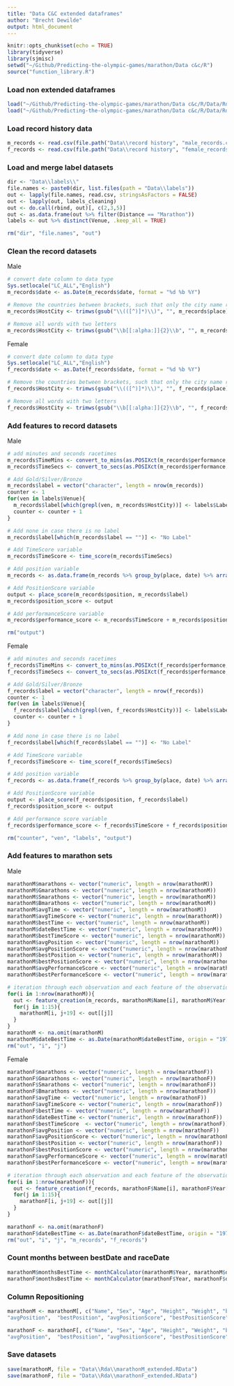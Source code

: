 ```yaml
---
title: "Data C&C extended dataframes"
author: "Brecht Dewilde"
output: html_document
---
```


```r
knitr::opts_chunk$set(echo = TRUE)
library(tidyverse)
library(sjmisc)
setwd("~/Github/Predicting-the-olympic-games/marathon/Data c&c/R")
source("function_library.R")
```

### Load non extended dataframes
```r
load("~/Github/Predicting-the-olympic-games/marathon/Data c&c/R/Data/Rda/marathonF.RData")
load("~/Github/Predicting-the-olympic-games/marathon/Data c&c/R/Data/Rda/marathonM.RData")
```

### Load record history data
```r
m_records <- read.csv(file.path("Data\\record history", "male_records.csv"), stringsAsFactors = FALSE)
f_records <- read.csv(file.path("Data\\record history", "female_records.csv"), stringsAsFactors = FALSE)
```

### Load and merge label datasets
```r
dir <- "Data\\labels\\"
file.names <- paste0(dir, list.files(path = "Data\\labels"))
out <- lapply(file.names, read.csv, stringsAsFactors = FALSE)
out <- lapply(out, labels_cleaning)
out <- do.call(rbind, out)[, c(2,3,5)]
out <- as.data.frame(out %>% filter(Distance == "Marathon"))
labels <- out %>% distinct(Venue, .keep_all = TRUE)

rm("dir", "file.names", "out")
```

### Clean the record datasets
Male
```r
# convert date column to data type
Sys.setlocale("LC_ALL","English")
m_records$date <- as.Date(m_records$date, format = "%d %b %Y")

# Remove the countries between brackets, such that only the city name remains
m_records$HostCity <- trimws(gsub("\\(([^)]*)\\)", "", m_records$place))

# Remove all words with two letters
m_records$HostCity <- trimws(gsub("\\b[[:alpha:]]{2}\\b", "", m_records$HostCity))
```

Female
```r
# convert date column to data type
Sys.setlocale("LC_ALL","English")
f_records$date <- as.Date(f_records$date, format = "%d %b %Y")

# Remove the countries between brackets, such that only the city name remains
f_records$HostCity <- trimws(gsub("\\(([^)]*)\\)", "", f_records$place))

# Remove all words with two letters
f_records$HostCity <- trimws(gsub("\\b[[:alpha:]]{2}\\b", "", f_records$HostCity))
```


### Add features to record datasets
Male 
```r
# add minutes and seconds racetimes
m_records$TimeMins <- convert_to_mins(as.POSIXct(m_records$performance, format = "%H:%M:%S"))
m_records$TimeSecs <- convert_to_secs(as.POSIXct(m_records$performance, format = "%H:%M:%S"))

# Add Gold/Silver/Bronze
m_records$label = vector("character", length = nrow(m_records))
counter <- 1
for(ven in labels$Venue){
  m_records$label[which(grepl(ven, m_records$HostCity))] <- labels$Label[counter]
  counter <- counter + 1 
}

# Add none in case there is no label 
m_records$label[which(m_records$label == "")] <- "No Label"

# Add TimeScore variable
m_records$TimeScore <- time_score(m_records$TimeSecs)

# Add position variable
m_records <- as.data.frame(m_records %>% group_by(place, date) %>% arrange(desc(TimeScore)) %>% mutate(position = row_number(place)))

# Add PositionScore variable
output <- place_score(m_records$position, m_records$label)
m_records$position_score <- output

# Add performanceScore variable
m_records$performance_score <- m_records$TimeScore + m_records$position_score

rm("output")
```

Female
```r
# add minutes and seconds racetimes
f_records$TimeMins <- convert_to_mins(as.POSIXct(f_records$performance, format = "%H:%M:%S"))
f_records$TimeSecs <- convert_to_secs(as.POSIXct(f_records$performance, format = "%H:%M:%S"))

# Add Gold/Silver/Bronze
f_records$label = vector("character", length = nrow(f_records))
counter <- 1
for(ven in labels$Venue){
  f_records$label[which(grepl(ven, f_records$HostCity))] <- labels$Label[counter]
  counter <- counter + 1 
}

# Add none in case there is no label 
f_records$label[which(f_records$label == "")] <- "No Label"

# Add TimeScore variable
f_records$TimeScore <- time_score(f_records$TimeSecs)

# Add position variable
f_records <- as.data.frame(f_records %>% group_by(place, date) %>% arrange(desc(TimeScore)) %>% mutate(position = row_number(place)))

# Add PositionScore variable
output <- place_score(f_records$position, f_records$label)
f_records$position_score <- output

# Add performance score variable
f_records$performance_score <- f_records$TimeScore + f_records$position_score

rm("counter", "ven", "labels", "output")
```

### Add features to marathon sets
Male 
```r
marathonM$marathons <- vector("numeric", length = nrow(marathonM))
marathonM$Gmarathons <- vector("numeric", length = nrow(marathonM))
marathonM$Smarathons <- vector("numeric", length = nrow(marathonM))
marathonM$Bmarathons <- vector("numeric", length = nrow(marathonM))
marathonM$avgTime <- vector("numeric", length = nrow(marathonM))
marathonM$avgTimeScore <- vector("numeric", length = nrow(marathonM))
marathonM$bestTime <- vector("numeric", length = nrow(marathonM))
marathonM$dateBestTime <- vector("numeric", length = nrow(marathonM))
marathonM$bestTimeScore <- vector("numeric", length = nrow(marathonM))
marathonM$avgPosition <- vector("numeric", length = nrow(marathonM))
marathonM$avgPositionScore <- vector("numeric", length = nrow(marathonM))
marathonM$bestPosition <- vector("numeric", length = nrow(marathonM))
marathonM$bestPositionScore <- vector("numeric", length = nrow(marathonM))
marathonM$avgPerformanceScore <- vector("numeric", length = nrow(marathonM))
marathonM$bestPerformanceScore <- vector("numeric", length = nrow(marathonM))
```

```r
# iteration through each observation and each feature of the observation
for(i in 1:nrow(marathonM)){
  out <- feature_creation(m_records, marathonM$Name[i], marathonM$Year[i])
  for(j in 1:15){
    marathonM[i, j+19] <- out[[j]]
  }
}
marathonM <- na.omit(marathonM)
marathonM$dateBestTime <- as.Date(marathonM$dateBestTime, origin = "1970-01-01")
rm("out", "i", "j")
```

Female
```r
marathonF$marathons <- vector("numeric", length = nrow(marathonF))
marathonF$Gmarathons <- vector("numeric", length = nrow(marathonF))
marathonF$Smarathons <- vector("numeric", length = nrow(marathonF))
marathonF$Bmarathons <- vector("numeric", length = nrow(marathonF))
marathonF$avgTime <- vector("numeric", length = nrow(marathonF))
marathonF$avgTimeScore <- vector("numeric", length = nrow(marathonF))
marathonF$bestTime <- vector("numeric", length = nrow(marathonF))
marathonF$dateBestTime <- vector("numeric", length = nrow(marathonF))
marathonF$bestTimeScore  <- vector("numeric", length = nrow(marathonF))
marathonF$avgPosition <- vector("numeric", length = nrow(marathonF))
marathonF$avgPositionScore <- vector("numeric", length = nrow(marathonF))
marathonF$bestPosition <- vector("numeric", length = nrow(marathonF))
marathonF$bestPositionScore <- vector("numeric", length = nrow(marathonF))
marathonF$avgPerformanceScore <- vector("numeric", length = nrow(marathonF))
marathonF$bestPerformanceScore <- vector("numeric", length = nrow(marathonF))
```

```r
# iteration through each observation and each feature of the observation
for(i in 1:nrow(marathonF)){
  out <- feature_creation(f_records, marathonF$Name[i], marathonF$Year[i])
  for(j in 1:15){
    marathonF[i, j+19] <- out[[j]]
  }
}

marathonF <- na.omit(marathonF)
marathonF$dateBestTime <- as.Date(marathonF$dateBestTime, origin = "1970-01-01")
rm("out", "i", "j", "m_records", "f_records")
```

### Count months between bestDate and raceDate
```r
marathonM$monthsBestTime <- monthCalculator(marathonM$Year, marathonM$dateBestTime)
marathonF$monthsBestTime <- monthCalculator(marathonF$Year, marathonF$dateBestTime)
```

### Column Repositioning
```r
marathonM <- marathonM[, c("Name", "Sex", "Age", "Height", "Weight", "bmi", "Year", "Nationality", "SubRegion", "Population", "GDP", "countryWins" ,"subRegionWins", "HomeAdvantage",  "marathons", "Gmarathons", "Smarathons", "Bmarathons", "avgTime", "bestTime", "avgTimeScore", "bestTimeScore",
"avgPosition",  "bestPosition", "avgPositionScore", "bestPositionScore", "avgPerformanceScore", "bestPerformanceScore", "monthsBestTime", "Position", "Medal", "Time", "TimeMins", "TimeSecs")]

marathonF <- marathonF[, c("Name", "Sex", "Age", "Height", "Weight", "bmi", "Year", "Nationality", "SubRegion", "Population", "GDP", "countryWins" ,"subRegionWins", "HomeAdvantage",  "marathons", "Gmarathons", "Smarathons", "Bmarathons", "avgTime", "bestTime", "avgTimeScore", "bestTimeScore",
"avgPosition",  "bestPosition", "avgPositionScore", "bestPositionScore", "avgPerformanceScore", "bestPerformanceScore", "monthsBestTime", "Position", "Medal", "Time", "TimeMins", "TimeSecs")]

```

### Save datasets
```r
save(marathonM, file = "Data\\Rda\\marathonM_extended.RData")
save(marathonF, file = "Data\\Rda\\marathonF_extended.RData")
```




